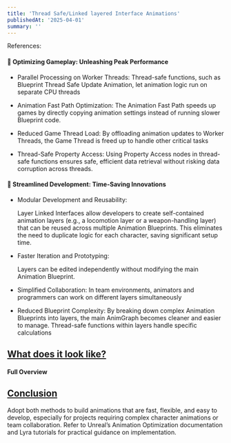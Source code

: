 ```yaml
---
title: 'Thread Safe/Linked layered Interface Animations'
publishedAt: '2025-04-01'
summary: ''
---
```


References:

#### 🚀  Optimizing Gameplay: Unleashing Peak Performance


* Parallel Processing on Worker Threads:
Thread-safe functions, such as Blueprint Thread Safe Update Animation, let animation logic run on separate CPU threads

* Animation Fast Path Optimization:
The Animation Fast Path speeds up games by directly copying animation settings instead of running slower Blueprint code. 

* Reduced Game Thread Load:
By offloading animation updates to Worker Threads, the Game Thread is freed up to handle other critical tasks

* Thread-Safe Property Access:
Using Property Access nodes in thread-safe functions ensures safe, efficient data retrieval without risking data corruption across threads. 



#### 💸 Streamlined Development: Time-Saving Innovations


* Modular Development and Reusability:

    Layer Linked Interfaces allow developers to create self-contained animation layers (e.g., a locomotion layer or a weapon-handling layer) that can be reused across multiple Animation Blueprints. This eliminates the need to duplicate logic for each character, saving significant setup time.


* Faster Iteration and Prototyping:

    Layers can be edited independently without modifying the main Animation Blueprint.


* Simplified Collaboration:
In team environments, animators and programmers can work on different layers simultaneously


* Reduced Blueprint Complexity:
By breaking down complex Animation Blueprints into layers, the main AnimGraph becomes cleaner and easier to manage. Thread-safe functions within layers handle specific calculations

## <u>What does it look like?</u>

#### Full Overview 


<Youtube id="D269ewfmDhk" />

## <u>Conclusion</u>

Adopt both methods to build animations that are fast, flexible, and easy to develop, especially for projects requiring complex character animations or team collaboration. Refer to Unreal’s Animation Optimization documentation and Lyra tutorials for practical guidance on implementation.

